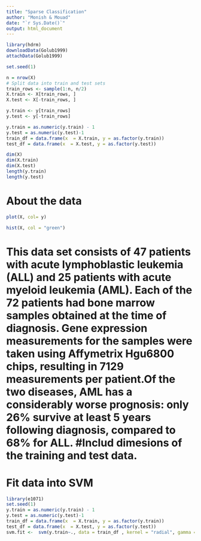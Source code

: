 ```yaml
---
title: "Sparse Classification"
author: "Monish & Mouad"
date: "`r Sys.Date()`"
output: html_document
---
```


```r
library(hdrm)
downloadData(Golub1999)
attachData(Golub1999)

set.seed(1)

n = nrow(X)
# Split data into train and test sets
train_rows <- sample(1:n, n/2)
X.train <- X[train_rows, ]
X.test <- X[-train_rows, ]

y.train <- y[train_rows]
y.test <- y[-train_rows]

y.train = as.numeric(y.train) - 1
y.test = as.numeric(y.test)-1
train_df = data.frame(x  = X.train, y = as.factor(y.train))
test_df = data.frame(x  = X.test, y = as.factor(y.test))

dim(X)
dim(X.train)
dim(X.test)
length(y.train)
length(y.test)

```
# About the data
```r
plot(X, col= y)
```
```r
hist(X, col = "green")
```
# This data set consists of 47 patients with acute lymphoblastic leukemia (ALL) and 25 patients with acute myeloid leukemia (AML). Each of the 72 patients had bone marrow samples obtained at the time of diagnosis. Gene expression measurements for the samples were taken using Affymetrix Hgu6800 chips, resulting in 7129 measurements per patient.Of the two diseases, AML has a considerably worse prognosis: only 26% survive at least 5 years following diagnosis, compared to 68% for ALL. #Includ dimesions of the training and test data.


# Fit data into SVM
```r
library(e1071)
set.seed(1)
y.train = as.numeric(y.train) - 1
y.test = as.numeric(y.test)-1
train_df = data.frame(x  = X.train, y = as.factor(y.train))
test_df = data.frame(x  = X.test, y = as.factor(y.test))
svm.fit <-  svm(y.train~., data = train_df , kernel = "radial", gamma = 1, cost = 1)
```

